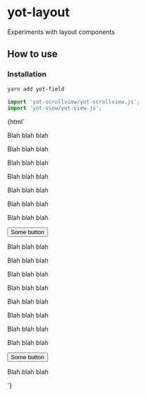 
<Meta title="yot-layout" component="yot-layout"/>

# yot-layout

Experiments with layout components

## How to use

### Installation

```bash
yarn add yot-field
```

```js
import 'yot-scrollview/yot-scrollview.js';
import 'yot-view/yot-view.js';
```

<Canvas>
  <Story name="normal">
    {html`
<yot-view style="height: 100px;">
      <yot-scrollview>
        <p>Blah blah blah</p>
        <p>Blah blah blah</p>
        <p>Blah blah blah</p>
        <p>Blah blah blah</p>
        <p>Blah blah blah</p>
        <p>Blah blah blah</p>
        <p>Blah blah blah</p>
        <button>Some button</button>
        <p>Blah blah blah</p>
      </yot-scrollview>
<yot-scrollview>
        <p>Blah blah blah</p>
        <p>Blah blah blah</p>
        <p>Blah blah blah</p>
        <p>Blah blah blah</p>
        <p>Blah blah blah</p>
        <p>Blah blah blah</p>
        <p>Blah blah blah</p>
        <button>Some button</button>
        <p>Blah blah blah</p>
      </yot-scrollview>
    </div>
`}
  </Story>
</Canvas>

